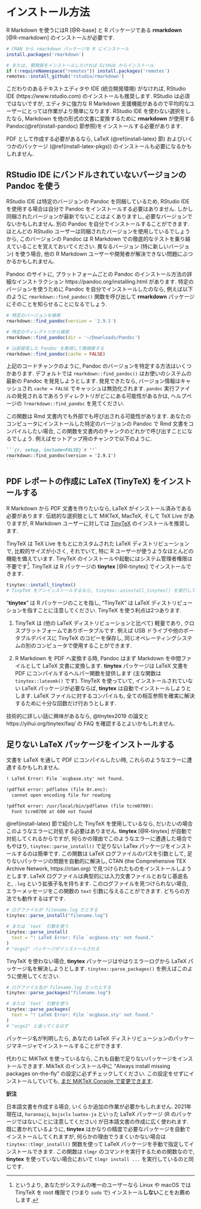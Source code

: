 \mainmatter

# インストール方法 {#installation}

R Markdown を使うにはR [@R-base] と R パッケージである **rmarkdown** [@R-rmarkdown] のインストールが必要です.

```r
# CRAN から rmarkdown パッケージを R にインストール
install.packages('rmarkdown')

# または, 開発版をインストールしたければ GitHub からインストール
if (!requireNamespace("remotes")) install.packages('remotes')
remotes::install_github('rstudio/rmarkdown')
```

こだわりのあるテキストエディタや IDE (統合開発環境) がなければ, RStudio\index{RStudio} IDE (https://www.rstudio.com) のインストールも推奨します. RStudio は必須ではないですが, エディタに強力な R Markdown 支援機能があるので平均的なユーザーにとっては作業がより簡単になります. RStudio IDE を使わない選択をしたなら, Markdown を他の形式の文書に変換するために **rmarkdown** が使用する  Pandoc\index{Pandoc}(\@ref(install-pandoc) 節参照)をインストールする必要があります.

PDF として作成する必要があるなら, LaTeX\index{LaTeX} (\@ref(install-latex) 節) およびいくつかのパッケージ (\@ref(install-latex-pkgs)) のインストールも必要になるかもしれません.

## RStudio IDE にバンドルされていないバージョンの Pandoc を使う {#install-pandoc}

RStudio IDE は特定のバージョンの Pandoc\index{Pandoc} を同梱しているため, RStudio IDE を使用する場合は自分で Pandoc をインストールする必要はありません. しかし同梱されたバージョンが最新でないことはよくありますし, 必要なバージョンでないかもしれません. 別の Pandoc を自分でインストールすることができます. ほとんどの RStudio ユーザーは同梱されたバージョンを使用しているでしょうから, このバージョンの Pandoc は R Markdown での徹底的なテストを乗り越えていることを覚えておいてください. 異なるバージョン (特に新しいバージョン) を使う場合, 他の R Markdown ユーザーや開発者が解決できない問題にぶつかるかもしれません.

Pandoc のサイトに, プラットフォームごとの Pandoc のインストール方法の詳細なインストラクション https://pandoc.org/installing.html があります. 特定のバージョンを使うために Pandoc を自分でインストールしたのなら,  例えば以下のように `rmarkdown::find_pandoc()` 関数を呼び出して **rmarkdown** パッケージにそのことを知らせることになるでしょう.

```r
# 特定のバージョンを検索
rmarkdown::find_pandoc(version = '2.9.1')

# 特定のディレクトリから検索
rmarkdown::find_pandoc(dir = '~/Downloads/Pandoc')

# 以前発見した Pandoc を無視して再検索する
rmarkdown::find_pandoc(cache = FALSE)
```

上記のコードチャンクのように, Pandoc のバージョンを特定する方法はいくつかあります. デフォルトでは `rmarkdown::find_pandoc()` はお使いのシステムの最新の Pandoc を発見しようとします. 発見できたなら, バージョン情報はキャッシュされ `cache = FALSE` でキャッシュは無効化されます. `pandoc` 実行ファイルの発見されるであろうディレクトリがどこにある可能性があるかは, ヘルプページの `?rmarkdown::find_pandoc` を見てください.

この関数は Rmd 文書内でも外部でも呼び出される可能性があります. あなたのコンピュータにインストールした特定のバージョンの Pandoc で Rmd 文書をコンパイルしたい場合, この関数を文書内のチャンクのどれかで呼び出すことになるでしょう. 例えばセットアップ用のチャンクで以下のように.

````md
```{r, setup, include=FALSE}`r ''`
rmarkdown::find_pandoc(version = '2.9.1')
```
````

## PDF レポートの作成に LaTeX (TinyTeX) をインストールする {#install-latex}

R Markdown から PDF 文書を作りたいなら, LaTeX\index{LaTeX} がインストール済みである必要があります. 伝統的な選択肢として MiKTeX\index{LaTeX!MiKTeX}, MacTeX, そして TeX Live がありますが, R Markdown ユーザーに対しては [TinyTeX](https://yihui.org/tinytex/) のインストールを推奨します.

TinyTeX\index{LaTeX!TinyTeX} は TeX Live をもとにカスタムされた LaTeX ディストリビューションで, 比較的サイズが小さく, それでいて, 特に R ユーザーが使うようなほとんどの機能を備えています. TinyTeX のインストールや起動にはシステム管理者権限は不要です^[というより, あなたがシステムの唯一のユーザーなら Linux や macOS では TinyTeX を root 権限で (つまり `sudo` で) インストール**しない**ことをお薦めします.]. TinyTeX は R パッケージの **tinytex**\index{LaTeX!tinytex} [@R-tinytex] でインストールできます.

```r
tinytex::install_tinytex()
# TinyTeX をアンインストールするなら, tinytex::uninstall_tinytex() を実行してください
```

"**tinytex**" は R パッケージのことを指し, "TinyTeX" は LaTeX ディストリビューションを指すことに注意してください. TinyTeX を使う利点は2つあります.

1. TinyTeX は (他の LaTeX ディストリビューションと比べて) 軽量であり, クロスプラットフォームでありポータブルです. 例えば USB ドライブや他のポータブルデバイスに TinyTeX のコピーを保存し, 同じオペレーティングシステムの別のコンピュータで使用することができます.

1. R Markdown を PDF へ変換する時, Pandoc はまず Markdown を中間ファイルとして LaTeX 文書に変換します. **tinytex** パッケージは LaTeX 文書を PDF にコンパイルするヘルパー関数を提供します (主な関数は `tinytex::latexmk()` です). TinyTeX を使っていて, インストールされていない LaTeX パッケージが必要ならば, **tinytex** は自動でインストールしようとします. LaTeX ファイルに対するコンパイルも, 全ての相互参照を確実に解決するために十分な回数だけ行おうとします.

技術的に詳しい話に興味があるなら, @tinytex2019 の論文と https://yihui.org/tinytex/faq/ の FAQ を確認するとよいかもしれません.

## 足りない LaTeX パッケージをインストールする {#install-latex-pkgs}

文書を LaTeX を通して PDF にコンパイルしたい時, これらのようなエラーに遭遇するかもしれません.

```latex
! LaTeX Error: File `ocgbase.sty' not found.

!pdfTeX error: pdflatex (file 8r.enc):
  cannot open encoding file for reading

!pdfTeX error: /usr/local/bin/pdflatex (file tcrm0700):
  Font tcrm0700 at 600 not found
```

\@ref(install-latex) 節で紹介した TinyTeX を使用しているなら, だいたいの場合このようなエラーに対処する必要はありません. **tinytex** [@R-tinytex] が自動で対処してくれるからですが, 何らかの理由でこのようなエラーに遭遇した場合でもやはり, `tinytex::parse_install()`\index{tinytex!parse\_install()} で足りない LaTex パッケージ\index{LaTeX!パッケージ}をインストールするのは簡単です. この関数は LaTeX ログファイルのパスを引数として, 足りないパッケージの問題を自動的に解決し, CTAN (the Comprehensive TEX Archive Network, https://ctan.org) で見つけられたものをインストールしようとします. LaTeX ログファイルは典型的には入力文書ファイルとおなじ基底名と, `.log` という拡張子名を持ちます. このログファイルを見つけられない場合, エラーメッセージをこの関数の `text` 引数に与えることができます. どちらの方法でも動作するはずです.

```r
# ログファイルが filename.log だとする
tinytex::parse_install("filename.log")

# または `text` 引数を使う
tinytex::parse_install(
  text = "! LaTeX Error: File `ocgbase.sty' not found."
)
# "ocgx2" パッケージがインストールされる
```

TinyTeX を使わない場合, **tinytex** パッケージはやはりエラーログから LaTeX パッケージ名を解決しようとします.  `tinytex::parse_packages()`\index{tinytex!parse\_packages()} を例えばこのように使用してください.

```r
# ログファイル名が filename.log だったとする
tinytex::parse_packages("filename.log")

# または `text` 引数を使う
tinytex::parse_packages(
  text = "! LaTeX Error: File `ocgbase.sty' not found."
)
# "ocgx2" と返ってくるはず
```

パッケージ名が判明したら, あなたの LaTeX ディストリビューションのパッケージマネージャでインストールすることができます.

代わりに MiKTeX\index{LaTeX!MiKTeX} を使っているなら, これも自動で足りないパッケージをインストールできます. MikTeX のインストール中に "Always install missing packages on-the-fly" の設定に必ずチェックしてください.  この設定をせずにインストールしていても, [まだ MiKTeX  Console で変更できます](https://github.com/rstudio/rmarkdown/issues/1285#issuecomment-374340175).


:::{.infobox .memo data-latex="{memo}"}
**訳注**

日本語文書を作成する場合, いくらか追加の作業が必要かもしれません. 2021年現在は, `haranoaji`, `bxjscls` `luatex-ja` といった LaTeX パッケージ (R のパッケージではないことに注意してください) が日本語文書の作成に広く使われます.  既に書かれているように, **tinytex** はかなりの精度で必要なパッケージを自動でインストールしてくれますが, 何らかの理由でうまくいかない場合は `tinytex::tlmgr_install()` 関数を使って LaTeX パッケージを手動で指定してインストールできます. この関数は `tlmgr` のコマンドを実行するための関数なので, **tinytex** を使っていない場合において `tlmgr install ...` を実行しているのと同じです.
:::
